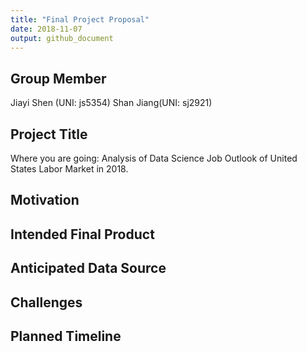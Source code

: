 ```yaml
---
title: "Final Project Proposal"
date: 2018-11-07
output: github_document
---
```


## Group Member
  Jiayi Shen (UNI: js5354)
  Shan Jiang(UNI: sj2921)
  


## Project Title
Where you are going: Analysis of Data Science Job Outlook of United States Labor Market in 2018. 


## Motivation



## Intended Final Product



## Anticipated Data Source



## Challenges


## Planned Timeline
